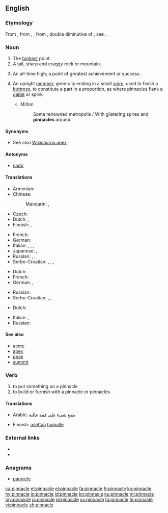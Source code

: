 ==English==

===Etymology===
From {{etyl|enm|en}}, from {{etyl|fro|en}} {{term|pinacle|lang=fro}}, {{term|pinnacle|lang=fro}}, from {{etyl|LL.|en}} {{term|pinnaculum||a peak, pinnacle}}, double diminutive of {{etyl|la|en}} {{term|pinna||a pinnacle|lang=la}}; see {{term|pin}}.

===Noun===
{{en-noun}}

# The [[high]]est point.
# A tall, sharp and craggy rock or mountain.
# {{context|figuratively|lang=en}} An all-time high; a point of greatest achievement or success.
# {{context|architecture|lang=en}} An upright [[member]], generally ending in a small [[spire]], used to finish a [[buttress]], to constitute a part in a proportion, as where pinnacles flank a [[gable]] or spire.
#* Milton
#*: Some renowned metropolis / With glistering spires and '''pinnacles''' around.

====Synonyms====
* See also [[Wikisaurus:apex]]

====Antonyms====
* [[nadir]]

====Translations====
{{trans-top| highest point}}
* Armenian: {{t|hy|գագաթնակետ|tr=gagatʿnaket}}
* Chinese:
*: Mandarin: {{t+|cmn|巔峰|sc=Hani}}, {{t|cmn|巅峰|tr=diānfēng|sc=Hani}}
* Czech: {{t+|cs|vrchol}}
* Dutch: {{t+|nl|top|m}}, {{t+|nl|spits|m}}
* Finnish: {{t+|fi|huippu}}, {{t|fi|huippukohta}}
{{trans-mid}}
* French: {{t+|fr|cime}}
* German: {{t+|de|Gipfel|m}}
* Italian: {{t+|it|pinnacolo|m}}, {{t+|it|cima|f}}, {{t+|it|picco|m}}, {{t+|it|somma|f}}
* Japanese: {{t|ja|頂上|tr=ちょうじょう, chōjō|sc=Jpan}}, {{t|ja|頂点|tr=ちょうてん, chōten|sc=Jpan}}
* Russian: {{t+|ru|пик|m|tr=pik}}, {{t|ru|[[высший|высшая]] [[точка]]|f|tr=výsšaja tóčka}}, {{t+|ru|вершина|f|tr=veršína|sc=Cyrl}}
* Serbo-Croatian: {{t+|sh|vrh}}, {{t+|sh|vrhunac}}, {{t|sh|врх|m}}, {{t|sh|врхунац|m}}
{{trans-bottom}}

{{trans-top|tall, sharp and craggy rock or mountain}}
* Dutch: {{t+|nl|spits|m}}
* French: {{t+|fr|pic}}
* German: {{t|de|Felsnadel|f}}, {{t|de|Felsturm|m}}
{{trans-mid}}
* Russian: {{t|ru|[[остроконечный|остроконечная]] [[скала]]|f|tr=ostrokonéčnaja skalá}}
* Serbo-Croatian: {{t+|sh|šiljak}}, {{t+|sh|vrhunac}}, {{t+|sh|vrh}}
{{trans-bottom}}

{{trans-top|figuratively: all-time high}}
* Dutch: {{t+|nl|toppunt|n}}
{{trans-mid}}
* Italian: {{t+|it|apogeo|m}}, {{t+|it|culmine|m}}
* Russian: {{t+|ru|пик|m|tr=pik|sc=Cyrl}}
{{trans-bottom}}

====See also====
* [[acme]]
* [[apex]]
* [[peak]]
* [[summit]]

===Verb===
{{en-verb|pinnacl}}

# to put something on a pinnacle
# to build or furnish with a pinnacle or pinnacles
#: {{rfquotek|T. Warton}}

====Translations====
{{trans-top|put something on a pinnacle}}
* Arabic: [[يضع]] [[شيء]] [[على]] [[قمة]] [[عالية]]
{{trans-mid}}
* Finnish: [[asettaa]] [[huippu|huipulle]]
{{trans-bottom}}

===External links===
* {{R:Webster 1913}}
* {{R:Century 1911}}

===Anagrams===
* [[pannicle#English|pannicle]]

[[ca:pinnacle]]
[[et:pinnacle]]
[[el:pinnacle]]
[[fa:pinnacle]]
[[fr:pinnacle]]
[[ko:pinnacle]]
[[hy:pinnacle]]
[[io:pinnacle]]
[[id:pinnacle]]
[[kn:pinnacle]]
[[ku:pinnacle]]
[[ml:pinnacle]]
[[my:pinnacle]]
[[ja:pinnacle]]
[[pl:pinnacle]]
[[sv:pinnacle]]
[[ta:pinnacle]]
[[te:pinnacle]]
[[vi:pinnacle]]
[[zh:pinnacle]]